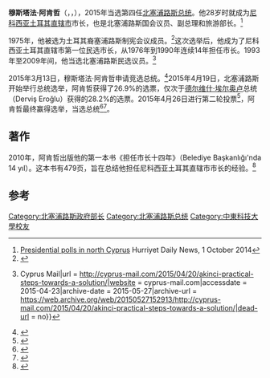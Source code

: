 {{Infobox officeholder
| name          = 穆斯塔法·阿肯哲<br>Mustafa Akıncı
| image         = Akinci (cropped).jpg
| width         = 200px
| office        = {{TRNC}}第4任[[北塞浦路斯总统|總統]] 
| term_start    = 2015年4月30日
| term_end      = 2020年10月23日
| primeminister = [[厄茲坎·約爾甘哲奧盧|厄茲坎·約爾甘哲奧盧]]<br>[[厄梅尔·卡尔永朱|厄梅尔·卡尔永朱]]<br>[[侯赛因·厄兹居尔京|侯赛因·厄兹居尔京]]<br>[[图凡·埃尔许尔曼|图凡·埃尔许尔曼]]
| predecessor    = [[德尔维什·埃尔奥卢|德尔维什·埃尔奥卢]]
| successor     = [[埃尔辛·塔塔尔|埃尔辛·塔塔尔]] 
| office1       = {{TRNC}}[[北塞浦路斯总理|副总理]]
| term_start1   = 1999年
| term_end1     = 2001年
| primeminister1= [[德尔维什·埃尔奥卢|德尔维什·埃尔奥卢]]
| office3       = {{NCP}}[[北尼科西亚|北尼科西亚市长]]
| term_start3   = 1976年
| term_end3     = 1990年
| successor3    = Fuat Celalettin
| predecessor3  = Ziver Kemal
| birth_date    = {{birth date and age|1947|12|28|df=y}}
| birth_place   = {{flag|British Cyprus}}[[利马索尔|利马索尔]]
| death_date    = 
| death_place   = 
| nationality   = {{TRNC}}
| party         = [[公共民主党|公共民主党]] 
| spouse        = Meral Akıncı 
| alma_mater    = [[中东理工大学|中东理工大学]]
| website       = {{URL|http://www.mustafaakinci.com/}}
}}
'''穆斯塔法·阿肯哲'''（{{lang-tr|Mustafa Akıncı}}，{{IPA-tr|mustaˈfa akɯnˈdʒɯ}}，{{bd|1947年|12月28日|||}}），2015年当选第四任[[北塞浦路斯总统|北塞浦路斯总统]]。他28岁时就成为[[北尼科西亚|尼科西亚土耳其直辖市]]市长，也是北塞浦路斯国会议员、副总理和旅游部长。<ref>[http://www.hurriyetdailynews.com/presidential-polls-in-north-cyprus.aspx?pageID=449&nID=72372&NewsCatID=425 Presidential polls in north Cyprus] {{Wayback|url=http://www.hurriyetdailynews.com/presidential-polls-in-north-cyprus.aspx?pageID=449&nID=72372&NewsCatID=425 |date=20160304061032 }} Hurriyet Daily News, 1 October 2014</ref>

1975年，他被选为土耳其裔塞浦路斯制宪会议成员。<ref name="auto">{{Cite web|title = Mustafa Akıncı Timeline - Mustafa Akıncı Resmi Web Sitesi|url = http://www.mustafaakinci.com/mustafa-akinci-timeline/?lang=en|accessdate = 2015-04-04|archive-date = 2019-09-14|archive-url = https://web.archive.org/web/20190914120438/http://www.mustafaakinci.com/mustafa-akinci-timeline/?lang=en|dead-url = yes}}</ref>这次选举后，他成为了尼科西亚土耳其直辖市第一位民选市长，从1976年到1990年连续14年担任市长。1993年至2009年间，他当选北塞浦路斯民选议员。<ref>{{Cite web|title = Akinci: practical steps towards a solution  {{!}}   Cyprus Mail|url = http://cyprus-mail.com/2015/04/20/akinci-practical-steps-towards-a-solution/|website = cyprus-mail.com|accessdate = 2015-04-23|archive-date = 2015-05-27|archive-url = https://web.archive.org/web/20150527152913/http://cyprus-mail.com/2015/04/20/akinci-practical-steps-towards-a-solution/|dead-url = no}}</ref>

2015年3月13日，穆斯塔法·阿肯哲申请竞选总统。<ref>{{Cite web|title = Akıncı adaylık başvurusunu saat 09.00’da yapacak|url = http://www.gundemkibris.com/akinci-adaylik-basvurusunu-saat-09-00da-yapacak-108713h.htm|accessdate = 2015-04-04|archive-date = 2015-04-10|archive-url = https://web.archive.org/web/20150410120705/http://www.gundemkibris.com/akinci-adaylik-basvurusunu-saat-09-00da-yapacak-108713h.htm|dead-url = no}}</ref>2015年4月19日，北塞浦路斯开始举行总统选举，阿肯哲获得了26.9%的选票，仅次于[[德尔维什·埃尔奥卢|德尔维什·埃尔奥卢]]总统（Derviş Eroğlu）获得的28.2%的选票。2015年4月26日进行第二轮投票<ref>{{Cite web|title = EUROPE - Turkish Cypriot leader ahead after first round of vote|url = http://www.hurriyetdailynews.com/turkish-cypriot-leader-ahead-after-first-round-of-vote.aspx?pageID=238&nID=81291&NewsCatID=351|accessdate = 2015-04-23|archive-date = 2016-03-04|archive-url = https://web.archive.org/web/20160304091553/http://www.hurriyetdailynews.com/turkish-cypriot-leader-ahead-after-first-round-of-vote.aspx?pageID=238&nID=81291&NewsCatID=351|dead-url = no}}</ref>，阿肯哲最终赢得选举，当选总统<ref name="yahoo.com">{{cite web|url=http://news.yahoo.com/turkish-cypriots-vote-poll-could-speed-peace-talks-064917247.html|title=Turkish Cypriots elect new leader for breakaway enclave|date=26 April 2015|work=Yahoo News|accessdate=26 April 2015|archive-date=2015-05-03|archive-url=https://web.archive.org/web/20150503205036/http://news.yahoo.com/turkish-cypriots-vote-poll-could-speed-peace-talks-064917247.html|dead-url=no}}</ref><ref>{{cite web|url=http://uk.reuters.com/article/2015/04/26/uk-cyprus-north-election-idUKKBN0NH09O20150426|title=Leftist Akinci wins north Cyprus election, seeking peace deal|work=Reuters UK|accessdate=26 April 2015}}{{Dead link}}</ref>。

== 著作 ==
2010年，阿肯哲出版他的第一本书《担任市长十四年》（Belediye Başkanlığı'nda 14 yıl）。这本书有479页，旨在总结他担任尼科西亚土耳其直辖市市长的经验。<ref>{{Cite web|title = Belediye Başkanlığı'nda 14 yıl|url = http://www.goodreads.com/book/show/12529506-belediye-ba-kanl-nda-14-y-l|website = Goodreads|accessdate = 2015-04-23|archive-date = 2015-09-24|archive-url = https://web.archive.org/web/20150924133133/http://www.goodreads.com/book/show/12529506-belediye-ba-kanl-nda-14-y-l|dead-url = no}}</ref>

== 参考 ==
{{reflist}}

{{s-start}}
{{s-off}}
{{s-bef|before=[[德尔维什·埃尔奥卢|德尔维什·埃尔奥卢]]}}
{{s-ttl|title=[[北塞浦路斯总统|北塞浦路斯总统]]|years=2015-2020年}}
{{s-aft|after=[[埃尔辛·塔塔尔|埃尔辛·塔塔尔]]}}
{{s-end}}

{{DEFAULTSORT:Akinci, Mustafa}}
{{北塞浦路斯总统}}
[[Category:北塞浦路斯政府部长|Category:北塞浦路斯政府部长]]
[[Category:北塞浦路斯总统|Category:北塞浦路斯总统]]
[[Category:中東科技大學校友|Category:中東科技大學校友]]